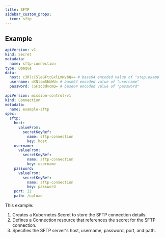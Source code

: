 ```yaml
---
title: SFTP
sidebar_custom_props:
  icon: sftp
---
```


<!-- Source: modules/duty/connection/sftp.go:12#SFTPConnection -->

<Fields connection="sftp"/>

## Example

```yaml
apiVersion: v1
kind: Secret
metadata:
  name: sftp-connection
type: Opaque
data:
  host: c3RlcC5leGFtcGxlLmNvbQ== # base64 encoded value of "step.example.com"
  username: dXNlcm5hbWU= # base64 encoded value of "username"
  password: cGFzc3dvcmQ= # base64 encoded value of "password"
---
apiVersion: mission-control/v1
kind: Connection
metadata:
  name: example-sftp
spec:
  sftp:
    host:
      valueFrom:
        secretKeyRef:
          name: sftp-connection
          key: host
    username:
      valueFrom:
        secretKeyRef:
          name: sftp-connection
          key: username
    password:
      valueFrom:
        secretKeyRef:
          name: sftp-connection
          key: password
    port: 22
    path: /upload
```

This example:
1. Creates a Kubernetes Secret to store the SFTP connection details.
2. Defines a Connection resource that references the secret for the SFTP connection.
3. Specifies the SFTP server's host, username, password, port, and path.
